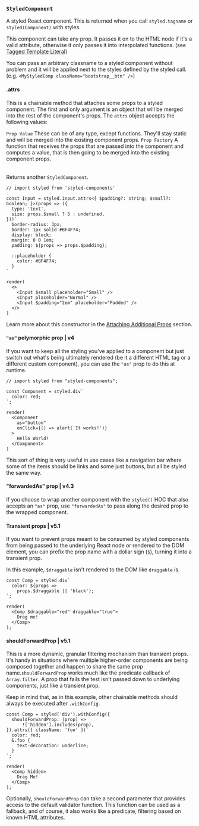 
### `StyledComponent`

A styled React component. This is returned when you
call `styled.tagname` or `styled(Component)` with styles.

This component can take any prop. It passes it on to the HTML node if it's a valid attribute,
otherwise it only passes it into interpolated functions. (see [Tagged Template Literal](/docs/advanced#tagged-template-literals))

You can pass an arbitrary classname to a styled component without problem and it will be applied
next to the styles defined by the styled call.
(e.g. `<MyStyledComp className="bootstrap__btn" />`)

#### .attrs

This is a chainable method that attaches some props to a styled component.
The first and only argument is an object that will be merged into the rest of the
component's props. The `attrs` object accepts the following values:

<Table head={['Values', 'Description']}>
  <Row>
    <Column>
      <Code>Prop Value</Code>
    </Column>
    <Column>
      These can be of any type, except functions. They'll stay static and
      will be merged into the existing component props.
    </Column>
  </Row>

  <Row>
    <Column>
      <Code>Prop Factory</Code>
    </Column>
    <Column>
      A function that receives the props that are passed into the component
      and computes a value, that is then going to be merged into the
      existing component props.
    </Column>
  </Row>
</Table>

Returns another `StyledComponent`.

```react
// import styled from 'styled-components'

const Input = styled.input.attrs<{ $padding?: string; $small?: boolean; }>(props => ({
  type: 'text',
  size: props.$small ? 5 : undefined,
}))`
  border-radius: 3px;
  border: 1px solid #BF4F74;
  display: block;
  margin: 0 0 1em;
  padding: ${props => props.$padding};

  ::placeholder {
    color: #BF4F74;
  }
`

render(
  <>
    <Input $small placeholder="Small" />
    <Input placeholder="Normal" />
    <Input $padding="2em" placeholder="Padded" />
  </>
)
```

Learn more about this constructor in the [Attaching Additional Props](/docs/basics#attaching-additional-props) section.

#### `"as"` polymorphic prop | v4

If you want to keep all the styling you've applied to a component but just switch out what's being ultimately rendered (be it a different HTML tag or a different custom component), you can use the `"as"` prop to do this at runtime.

```react
// import styled from "styled-components";

const Component = styled.div`
  color: red;
`;

render(
  <Component
    as="button"
    onClick={() => alert('It works!')}
  >
    Hello World!
  </Component>
)
```

This sort of thing is very useful in use cases like a navigation bar where some of the items should be links and some just buttons, but all be styled the same way.

#### "forwardedAs" prop | v4.3

If you choose to wrap another component with the `styled()` HOC that also accepts an `"as"` prop, use `"forwardedAs"` to pass along the desired prop to the wrapped component.

#### Transient props | v5.1

If you want to prevent props meant to be consumed by styled components from being passed to the underlying React node or rendered to the DOM element, you can prefix the prop name with a dollar sign (`$`), turning it into a transient prop.

In this example, `$draggable` isn't rendered to the DOM like `draggable` is.

```react
const Comp = styled.div`
  color: ${props =>
    props.$draggable || 'black'};
`;

render(
  <Comp $draggable="red" draggable="true">
    Drag me!
  </Comp>
);
```

#### shouldForwardProp | v5.1

This is a more dynamic, granular filtering mechanism than transient props. It's handy in situations where multiple higher-order components are being composed together and happen to share the same prop name.`shouldForwardProp` works much like the predicate callback of `Array.filter`. A prop that fails the test isn't passed down to underlying components, just like a transient prop.

Keep in mind that, as in this example, other chainable methods should always be executed after `.withConfig`.

```react
const Comp = styled('div').withConfig({
  shouldForwardProp: (prop) =>
      !['hidden'].includes(prop),
}).attrs({ className: 'foo' })`
  color: red;
  &.foo {
    text-decoration: underline;
  }
`;

render(
  <Comp hidden>
    Drag Me!
  </Comp>
);
```

Optionally, `shouldForwardProp` can take a second parameter that provides access to the default validator function. This function can be used as a fallback, and of course, it also works like a predicate, filtering based on known HTML attributes.
